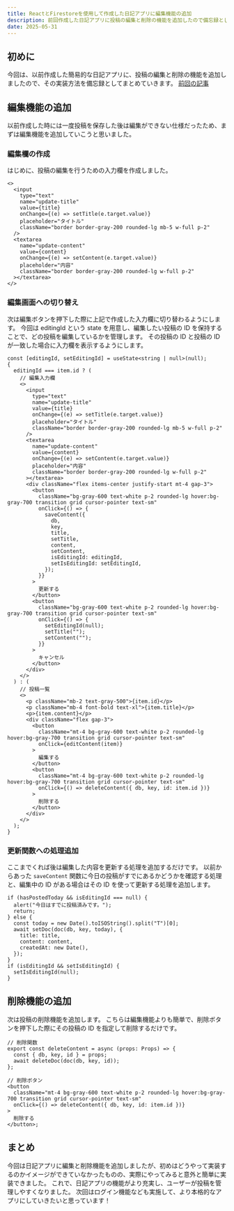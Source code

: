 ```yaml
---
title: ReactとFirestoreを使用して作成した日記アプリに編集機能の追加
description: 前回作成した日記アプリに投稿の編集と削除の機能を追加したので備忘録としてまとめます。
date: 2025-05-31
---
```


## 初めに

今回は、以前作成した簡易的な日記アプリに、投稿の編集と削除の機能を追加しましたので、その実装方法を備忘録としてまとめていきます。
[前回の記事](https://www.shirashun.com/blog/react-daily-app)

## 編集機能の追加

以前作成した時には一度投稿を保存した後は編集ができない仕様だったため、まずは編集機能を追加していこうと思いました。

### 編集欄の作成

はじめに、投稿の編集を行うための入力欄を作成しました。

```tsx title="編集欄の作成"
<>
  <input
    type="text"
    name="update-title"
    value={title}
    onChange={(e) => setTitle(e.target.value)}
    placeholder="タイトル"
    className="border border-gray-200 rounded-lg mb-5 w-full p-2"
  />
  <textarea
    name="update-content"
    value={content}
    onChange={(e) => setContent(e.target.value)}
    placeholder="内容"
    className="border border-gray-200 rounded-lg w-full p-2"
  ></textarea>
</>
```

### 編集画面への切り替え

次は編集ボタンを押下した際に上記で作成した入力欄に切り替わるようにします。
今回は editingId という state を用意し、編集したい投稿の ID を保持することで、どの投稿を編集しているかを管理します。
その投稿の ID と投稿の ID が一致した場合に入力欄を表示するようにします。

```tsx title="編集画面への切り替え"
const [editingId, setEditingId] = useState<string | null>(null);
{
  editingId === item.id ? (
    // 編集入力欄
    <>
      <input
        type="text"
        name="update-title"
        value={title}
        onChange={(e) => setTitle(e.target.value)}
        placeholder="タイトル"
        className="border border-gray-200 rounded-lg mb-5 w-full p-2"
      />
      <textarea
        name="update-content"
        value={content}
        onChange={(e) => setContent(e.target.value)}
        placeholder="内容"
        className="border border-gray-200 rounded-lg w-full p-2"
      ></textarea>
      <div className="flex items-center justify-start mt-4 gap-3">
        <button
          className="bg-gray-600 text-white p-2 rounded-lg hover:bg-gray-700 transition grid cursor-pointer text-sm"
          onClick={() => {
            saveContent({
              db,
              key,
              title,
              setTitle,
              content,
              setContent,
              isEditingId: editingId,
              setIsEditingId: setEditingId,
            });
          }}
        >
          更新する
        </button>
        <button
          className="bg-gray-600 text-white p-2 rounded-lg hover:bg-gray-700 transition grid cursor-pointer text-sm"
          onClick={() => {
            setEditingId(null);
            setTitle("");
            setContent("");
          }}
        >
          キャンセル
        </button>
      </div>
    </>
  ) : (
    // 投稿一覧
    <>
      <p className="mb-2 text-gray-500">{item.id}</p>
      <p className="mb-4 font-bold text-xl">{item.title}</p>
      <p>{item.content}</p>
      <div className="flex gap-3">
        <button
          className="mt-4 bg-gray-600 text-white p-2 rounded-lg hover:bg-gray-700 transition grid cursor-pointer text-sm"
          onClick={editContent(item)}
        >
          編集する
        </button>
        <button
          className="mt-4 bg-gray-600 text-white p-2 rounded-lg hover:bg-gray-700 transition grid cursor-pointer text-sm"
          onClick={() => deleteContent({ db, key, id: item.id })}
        >
          削除する
        </button>
      </div>
    </>
  );
}
```

### 更新関数への処理追加

ここまでくれば後は編集した内容を更新する処理を追加するだけです。
以前からあった `saveContent` 関数に今日の投稿がすでにあるかどうかを確認する処理と、編集中の ID がある場合はその ID を使って更新する処理を追加します。

```tsx title="更新関数への処理追加"
if (hasPostedToday && isEditingId === null) {
  alert("今日はすでに投稿済みです。");
  return;
} else {
  const today = new Date().toISOString().split("T")[0];
  await setDoc(doc(db, key, today), {
    title: title,
    content: content,
    createdAt: new Date(),
  });
}
if (isEditingId && setIsEditingId) {
  setIsEditingId(null);
}
```

## 削除機能の追加

次は投稿の削除機能を追加します。
こちらは編集機能よりも簡単で、削除ボタンを押下した際にその投稿の ID を指定して削除するだけです。

```tsx title="削除機能の追加"
// 削除関数
export const deleteContent = async (props: Props) => {
  const { db, key, id } = props;
  await deleteDoc(doc(db, key, id));
};

// 削除ボタン
<button
  className="mt-4 bg-gray-600 text-white p-2 rounded-lg hover:bg-gray-700 transition grid cursor-pointer text-sm"
  onClick={() => deleteContent({ db, key, id: item.id })}
>
  削除する
</button>;
```

## まとめ

今回は日記アプリに編集と削除機能を追加しましたが、初めはどうやって実装するのかイメージができていなかったものの、実際にやってみると意外と簡単に実装できました。
これで、日記アプリの機能がより充実し、ユーザーが投稿を管理しやすくなりました。
次回はログイン機能なども実施して、より本格的なアプリにしていきたいと思っています！
